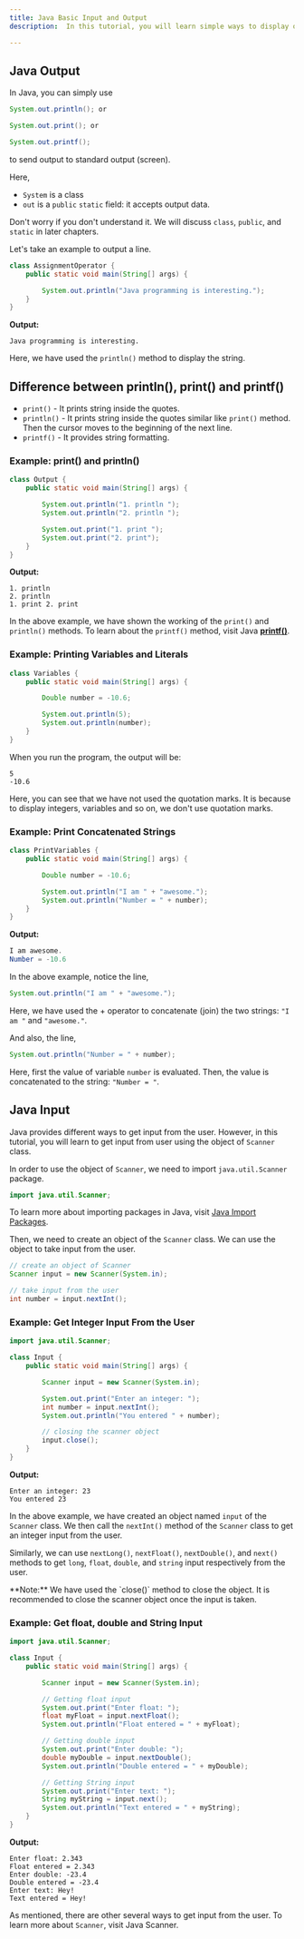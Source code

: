 ```yaml
---
title: Java Basic Input and Output
description:  In this tutorial, you will learn simple ways to display output to users and take input from users in Java.

---
```



## Java Output
In Java, you can simply use

```java
System.out.println(); or

System.out.print(); or

System.out.printf();
```

to send output to standard output (screen).

Here,

- `System` is a class
- `out` is a `public` `static` field: it accepts output data.

Don't worry if you don't understand it. We will discuss `class`, `public`, and `static` in later chapters.

Let's take an example to output a line.

```java
class AssignmentOperator {
    public static void main(String[] args) {

        System.out.println("Java programming is interesting.");
    }
}
```
**Output:**

```plaintext
Java programming is interesting.
```
Here, we have used the `println()` method to display the string.

## Difference between println(), print() and printf()
- `print()` - It prints string inside the quotes.
- `println()` - It prints string inside the quotes similar like `print()` method. Then the cursor moves to the beginning of the next line.
- `printf()` - It provides string formatting.

### Example: print() and println()
```java
class Output {
    public static void main(String[] args) {

        System.out.println("1. println ");
        System.out.println("2. println ");

        System.out.print("1. print ");
        System.out.print("2. print");
    }
}
```
**Output:**
```plaintext
1. println
2. println
1. print 2. print
```
In the above example, we have shown the working of the `print()` and `println()` methods. To learn about the `printf()` method, visit Java [**printf()**](https://www.cs.colostate.edu/~cs160/.Summer16/resources/Java_printf_method_quick_reference.pdf).

### Example: Printing Variables and Literals

```java
class Variables {
    public static void main(String[] args) {

        Double number = -10.6;

        System.out.println(5);
        System.out.println(number);
    }
}
```
When you run the program, the output will be:

```plaintext
5
-10.6
```
Here, you can see that we have not used the quotation marks. It is because to display integers, variables and so on, we don't use quotation marks.

### Example: Print Concatenated Strings
```java
class PrintVariables {
    public static void main(String[] args) {

        Double number = -10.6;

        System.out.println("I am " + "awesome.");
        System.out.println("Number = " + number);
    }
}
```
**Output:**

```java
I am awesome.
Number = -10.6
```
In the above example, notice the line,

```java
System.out.println("I am " + "awesome.");
```

Here, we have used the + operator to concatenate (join) the two strings: `"I am "` and `"awesome."`.

And also, the line,

```java
System.out.println("Number = " + number);
```
Here, first the value of variable `number` is evaluated. Then, the value is concatenated to the string: `"Number = "`.

## Java Input
Java provides different ways to get input from the user. However, in this tutorial, you will learn to get input from user using the object of `Scanner` class.

In order to use the object of `Scanner`, we need to import `java.util.Scanner` package.


```java
import java.util.Scanner;
```
To learn more about importing packages in Java, visit [Java Import Packages]().

Then, we need to create an object of the `Scanner` class. We can use the object to take input from the user.


```java
// create an object of Scanner
Scanner input = new Scanner(System.in);

// take input from the user
int number = input.nextInt();
```

### Example: Get Integer Input From the User
```java
import java.util.Scanner;

class Input {
    public static void main(String[] args) {

        Scanner input = new Scanner(System.in);

        System.out.print("Enter an integer: ");
        int number = input.nextInt();
        System.out.println("You entered " + number);

        // closing the scanner object
        input.close();
    }
}
```
**Output:**

```plaintext
Enter an integer: 23
You entered 23
```
In the above example, we have created an object named `input` of the `Scanner` class. We then call the `nextInt()` method of the `Scanner` class to get an integer input from the user.

Similarly, we can use `nextLong()`, `nextFloat()`, `nextDouble()`, and `next()` methods to get `long`, `float`, `double`, and `string` input respectively from the user.

<Callout>
**Note:** We have used the `close()` method to close the object. It is recommended to close the scanner object once the input is taken.
</Callout>

### Example: Get float, double and String Input
```java
import java.util.Scanner;

class Input {
    public static void main(String[] args) {

        Scanner input = new Scanner(System.in);

        // Getting float input
        System.out.print("Enter float: ");
        float myFloat = input.nextFloat();
        System.out.println("Float entered = " + myFloat);

        // Getting double input
        System.out.print("Enter double: ");
        double myDouble = input.nextDouble();
        System.out.println("Double entered = " + myDouble);

        // Getting String input
        System.out.print("Enter text: ");
        String myString = input.next();
        System.out.println("Text entered = " + myString);
    }
}
```

**Output:**

```plaintext
Enter float: 2.343
Float entered = 2.343
Enter double: -23.4
Double entered = -23.4
Enter text: Hey!
Text entered = Hey!
```
As mentioned, there are other several ways to get input from the user. To learn more about `Scanner`, visit Java Scanner.
